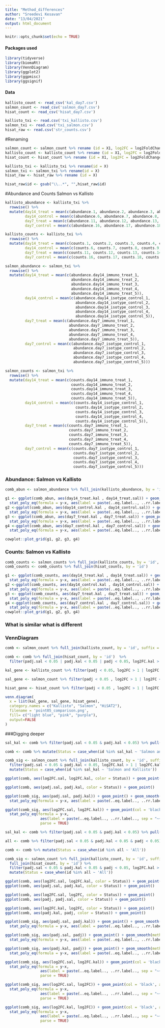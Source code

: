 ```yaml
---
title: "Method_differences"
author: "Sreedevi Kesavan"
date: "13/04/2021"
output: html_document
---
```


```r
knitr::opts_chunk$set(echo = TRUE)
```

#### Packages used

```r
library(tidyverse)
library(biomaRt)
library(VennDiagram)
library(ggplot2)
library(ggpmisc)
library(ggsignif)
```


#### Data 
```r
kallisto_count <- read_csv('kal_day7.csv')
salmon_count <- read_csv('salmon_day7.csv')
hisat_count <- read_csv('hisat_day7.csv')

kallisto_txi <- read.csv('txi_kallisto.csv')
salmon_txi <- read.csv('txi_salmon.csv')
hisat_raw <- read.csv('str_counts.csv')
```

#Renaming


```r

salmon_count <- salmon_count %>% rename (id = X1, log2FC = log2FoldChange)
kallisto_count <- kallisto_count %>% rename (id = X1, log2FC = log2FoldChange)
hisat_count <- hisat_count %>% rename (id = X1, log2FC = log2FoldChange)

kallisto_txi <- kallisto_txi %>% rename(id = X) 
salmon_txi <- salmon_txi %>% rename(id = X)
hisat_raw <- hisat_raw %>% rename (id = X)

hisat_raw$id <- gsub("\\..*", "",hisat_raw$id)

```

#Abundance and Counts Salmon vs Kallisto

```r

kallisto_abundance <- kallisto_txi %>% 
  rowwise() %>%
  mutate(day14_treat = mean(c(abundance.1, abundance.2, abundance.3, abundance.4, abundance.5)), 
         day14_control = mean(c(abundance.6, abundance.7, abundance.8, abundance.9, abundance.10)), 
         day7_treat = mean(c(abundance.11, abundance.12, abundance.13, abundance.14, abundance.15)), 
         day7_control = mean(c(abundance.16, abundance.17, abundance.18, abundance.19, abundance.20))) 

kallisto_counts <- kallisto_txi %>% 
  rowwise() %>%
  mutate(day14_treat = mean(c(counts.1, counts.2, counts.3, counts.4, counts.5)), 
         day14_control = mean(c(counts.6, counts.7, counts.8, counts.9, counts.10)), 
         day7_treat = mean(c(counts.11, counts.12, counts.13, counts.14, counts.15)), 
         day7_control = mean(c(counts.16, counts.17, counts.18, counts.19, counts.20)))

salmon_abundance <- salmon_txi %>% 
  rowwise() %>%
  mutate(day14_treat = mean(c(abundance.day14_immuno_treat_1, 
                              abundance.day14_immuno_treat_2, 
                              abundance.day14_immuno_treat_3, 
                              abundance.day14_immuno_treat_4, 
                              abundance.day14_immuno_treat_5)), 
         day14_control = mean(c(abundance.day14_isotype_control_1, 
                                abundance.day14_isotype_control_2, 
                                abundance.day14_isotype_control_3, 
                                abundance.day14_isotype_control_4, 
                                abundance.day14_isotype_control_5)), 
         day7_treat = mean(c(abundance.day7_immuno_treat_1, 
                             abundance.day7_immuno_treat_2, 
                             abundance.day7_immuno_treat_3, 
                             abundance.day7_immuno_treat_4, 
                             abundance.day7_immuno_treat_5)), 
         day7_control = mean(c(abundance.day7_isotype_control_1, 
                               abundance.day7_isotype_control_2, 
                               abundance.day7_isotype_control_3, 
                               abundance.day7_isotype_control_4, 
                               abundance.day7_isotype_control_5)))

salmon_counts <- salmon_txi %>% 
  rowwise() %>%
  mutate(day14_treat = mean(c(counts.day14_immuno_treat_1, 
                              counts.day14_immuno_treat_2, 
                              counts.day14_immuno_treat_3, 
                              counts.day14_immuno_treat_4, 
                              counts.day14_immuno_treat_5)), 
         day14_control = mean(c(counts.day14_isotype_control_1, 
                                counts.day14_isotype_control_2, 
                                counts.day14_isotype_control_3, 
                                counts.day14_isotype_control_4, 
                                counts.day14_isotype_control_5)), 
         day7_treat = mean(c(counts.day7_immuno_treat_1, 
                             counts.day7_immuno_treat_2, 
                             counts.day7_immuno_treat_3, 
                             counts.day7_immuno_treat_4, 
                             counts.day7_immuno_treat_5)), 
         day7_control = mean(c(counts.day7_isotype_control_1, 
                               counts.day7_isotype_control_2, 
                               counts.day7_isotype_control_3, 
                               counts.day7_isotype_control_4, 
                               counts.day7_isotype_control_5)))
```

### Abundance: Salmon vs Kallisto

```r
comb_abun <- salmon_abundance %>% full_join(kallisto_abundance, by = 'id', suffix = c('.sal', '.kal'))

g1 <- ggplot(comb_abun, aes(day14_treat.kal , day14_treat.sal)) + geom_point() + geom_smooth(method = 'lm') + 
  stat_poly_eq(formula = y~x, aes(label = paste(..eq.label.., ..rr.label.., sep = "~~~")), parse = TRUE) + ylim(0, 10000) + theme_bw()
g2 <-ggplot(comb_abun, aes(day14_control.kal , day14_control.sal)) + geom_point() + geom_smooth(method = 'lm') + 
  stat_poly_eq(formula = y~x, aes(label = paste(..eq.label.., ..rr.label.., sep = "~~~")), parse = TRUE) + ylim(0, 10000) + theme_bw()
g3 <- ggplot(comb_abun, aes(day7_treat.kal , day7_treat.sal)) + geom_point() + geom_smooth(method = 'lm') + 
  stat_poly_eq(formula = y~x, aes(label = paste(..eq.label.., ..rr.label.., sep = "~~~")), parse = TRUE) + ylim(0, 10000)+ theme_bw()
g4 <-ggplot(comb_abun, aes(day7_control.kal , day7_control.sal)) + geom_point() + geom_smooth(method = 'lm') +
  stat_poly_eq(formula = y~x, aes(label = paste(..eq.label.., ..rr.label.., sep = "~~~")), parse = TRUE) + ylim(0, 10000)+ theme_bw()

cowplot::plot_grid(g1, g2, g3, g4)
```

### Counts: Salmon vs Kallisto

```r
comb_counts <- salmon_counts %>% full_join(kallisto_counts, by = 'id', suffix = c('.sal', '.kal'))
comb_counts <- comb_counts %>% full_join(hisat_counts, by = 'id')

g1 <- ggplot(comb_counts, aes(day14_treat.kal , day14_treat.sal)) + geom_point() + geom_smooth(method = 'lm') + 
  stat_poly_eq(formula = y~x, aes(label = paste(..eq.label.., ..rr.label.., sep = "~~~")), parse = TRUE) + theme_bw()
g2 <-ggplot(comb_counts, aes(day14_control.kal , day14_control.sal)) + geom_point() + geom_smooth(method = 'lm') + 
  stat_poly_eq(formula = y~x, aes(label = paste(..eq.label.., ..rr.label.., sep = "~~~")), parse = TRUE) + theme_bw()
g3 <- ggplot(comb_counts, aes(day7_treat.kal , day7_treat.sal)) + geom_point() + geom_smooth(method = 'lm') + 
  stat_poly_eq(formula = y~x, aes(label = paste(..eq.label.., ..rr.label.., sep = "~~~")), parse = TRUE) + theme_bw()
g4 <-ggplot(comb_counts, aes(day7_control.kal , day7_control.sal)) + geom_point() + geom_smooth(method = 'lm') +
  stat_poly_eq(formula = y~x, aes(label = paste(..eq.label.., ..rr.label.., sep = "~~~")), parse = TRUE) + theme_bw()
cowplot::plot_grid(g1, g2, g3, g4)
```


### What is similar what is different

### VennDiagram

```r

comb <- salmon_count %>% full_join(kallisto_count, by = 'id', suffix = c('.sal', '.kal'))

comb <- comb %>% full_join(hisat_count, by = 'id')  %>% 
  filter(padj.sal < 0.05 | padj.kal < 0.05 | padj < 0.05, log2FC.kal > 1 | log2FC.kal < -1, log2FC.sal > 1 | log2FC.sal < -1, log2FC > 1 | log2FC < -1)

kal_gene <- kallisto_count %>% filter(padj < 0.05, log2FC > 1 | log2FC < -1) %>% pull(id)

sal_gene <- salmon_count %>% filter(padj < 0.05 , log2FC > 1 | log2FC < -1) %>% pull(id)

hisat_gene <- hisat_count %>% filter(padj < 0.05 , log2FC > 1 | log2FC < -1) %>% pull(id)

venn.diagram(
  x = list(kal_gene, sal_gene, hisat_gene),
  category.names = c("Kallisto", "Salmon", "HiSAT2"),
  filename = 'point05_comparison.png',
  fill= c("light blue", "pink", "purple"),
  output=FALSE
)
```

###Digging deeper 

```r
sal_kal <- comb %>% filter(padj.sal < 0.05 & padj.kal < 0.05) %>% pull(id)

comb <- comb %>% mutate(Status = case_when(id %in% sal_kal ~ 'Salmon and Kallisto')) 

comb_sig <- salmon_count %>% full_join(kallisto_count, by = 'id', suffix = c('.sal', '.kal')) %>% 
  filter(padj.sal < 0.05 & padj.kal < 0.05, log2FC.kal > 1 | log2FC.kal < -1, log2FC.sal > 1 | log2FC.sal < -1) %>%
  mutate(Status = case_when(id %in% sal_kal ~ 'Salmon and Kallisto')) 

ggplot(comb, aes(log2FC.sal, log2FC.kal, color = Status)) + geom_point()

ggplot(comb, aes(padj.sal, padj.kal, color = Status)) + geom_point()

ggplot(comb_sig, aes(padj.sal, padj.kal)) + geom_point() + geom_smooth(method = 'lm') + 
  stat_poly_eq(formula = y~x, aes(label = paste(..eq.label.., ..rr.label.., sep = "~~~")), parse = TRUE)

ggplot(comb_sig, aes(log2FC.sal, log2FC.kal)) + geom_point(col = 'black', alpha = 0.5) + geom_smooth(method = 'lm') + 
  stat_poly_eq(formula = y~x, 
                aes(label = paste(..eq.label.., ..rr.label.., sep = "~~~")), 
                parse = TRUE)
```


```r
sal_kal <- comb %>% filter(padj.sal < 0.05 & padj.kal < 0.05) %>% pull(id)

all <- comb %>% filter(padj.sal < 0.05 & padj.kal < 0.05 & padj < 0.05) %>% pull(id)

comb <- comb %>% mutate(Status = case_when(id %in% all ~ 'All')) 

comb_sig <- salmon_count %>% full_join(kallisto_count, by = 'id', suffix = c('.sal', '.kal')) %>% 
  full_join(hisat_count, by = 'id') %>%
  filter(padj.sal < 0.05 & padj.kal < 0.05 & padj < 0.05, log2FC.kal > 1 | log2FC.kal < -1, log2FC.sal > 1 | log2FC.sal < -1, log2FC > 1 | log2FC < -1) %>%
  mutate(Status = case_when(id %in% all ~ 'All')) 

ggplot(comb, aes(log2FC.sal, log2FC.kal, color = Status)) + geom_point()
ggplot(comb, aes(padj.sal, padj.kal, color = Status)) + geom_point()

ggplot(comb, aes(log2FC.sal, log2FC, color = Status)) + geom_point()
ggplot(comb, aes(padj, padj.sal, color = Status)) + geom_point()

ggplot(comb, aes(log2FC.kal, log2FC, color = Status)) + geom_point()
ggplot(comb, aes(padj.kal, padj, color = Status)) + geom_point()

ggplot(comb_sig, aes(padj.sal, padj.kal)) + geom_point() + geom_smooth(method = 'lm') + 
  stat_poly_eq(formula = y~x, aes(label = paste(..eq.label.., ..rr.label.., sep = "~~~")), parse = TRUE)

ggplot(comb_sig, aes(padj.sal, padj)) + geom_point() + geom_smooth(method = 'lm') + 
  stat_poly_eq(formula = y~x, aes(label = paste(..eq.label.., ..rr.label.., sep = "~~~")), parse = TRUE)

ggplot(comb_sig, aes(padj.kal, padj)) + geom_point() + geom_smooth(method = 'lm') + 
  stat_poly_eq(formula = y~x, aes(label = paste(..eq.label.., ..rr.label.., sep = "~~~")), parse = TRUE)

ggplot(comb_sig, aes(log2FC.sal, log2FC.kal)) + geom_point(col = 'black', alpha = 0.5) + geom_smooth(method = 'lm') + 
  stat_poly_eq(formula = y~x, 
                aes(label = paste(..eq.label.., ..rr.label.., sep = "~~~")), 
                parse = TRUE)

ggplot(comb_sig, aes(log2FC.sal, log2FC)) + geom_point(col = 'black', alpha = 0.5) + geom_smooth(method = 'lm') + 
  stat_poly_eq(formula = y~x, 
                aes(label = paste(..eq.label.., ..rr.label.., sep = "~~~")), 
                parse = TRUE)

ggplot(comb_sig, aes(log2FC.kal, log2FC)) + geom_point(col = 'black', alpha = 0.5) + geom_smooth(method = 'lm') + 
  stat_poly_eq(formula = y~x, 
                aes(label = paste(..eq.label.., ..rr.label.., sep = "~~~")), 
                parse = TRUE)
```

